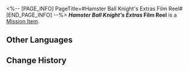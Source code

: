 <%-- [PAGE_INFO]
PageTitle=#Hamster Ball Knight's Extras Film Reel#
[END_PAGE_INFO] --%>
{{Item Infobox
|title       = ''Hamster Ball Knight's Extras'' Film Reel
|id          = 140488
|image       = Item ''Hamster Ball Knight's Extras'' Film Reel.png
|type        = Mission Item
|invCategory = Missions
|rarity      = 3
|effect      = 
|description = Contains the extra content of the animated film series ''Clockie: Dreamjoy Memoir'', telling the story of Dreamville's Spheroid star, Hamster Ball Knight.
}}
{{Description|''Let's have a contest! Go go go go!''}}
'''''Hamster Ball Knight's Extras'' Film Reel''' is a [[Mission Item]].

==Other Languages==
{{Other Languages
|en   = ''Hamster Ball Knight's Extras'' Film Reel
|zhs  = 《仓鼠球骑士外传》胶卷
|zht  = 《倉鼠球騎士外傳》膠捲
|ja   = 『ハムスターボールの騎士外伝』のフィルム
|ko   = ≪햄스터볼 기사 외전≫ 필름
|es   = Cinta de «Historia derivada del Caballero Bola de Hámster»
|fr   = Bobine de la ''série dérivée sur Turbo-hamster''
|ru   = Плёнка «Спин-оффа Хомяка-рыцаря»
|th   = ม้วนฟิล์ม "ภาคเสริมของอัศวินบอลแฮมสเตอร์"
|vi   = Cuộn Phim "Ngoại Truyện Kỵ Sĩ Bóng Hamster"
|de   = Filmrolle von „Spin-off: Hamsterball-Ritter“
|id   = Rol Film "Cerita Sampingan Kesatria Bola Hamster"
|pt   = Rolo de Filme das "Histórias Secundárias do Cavaleiro Bola de Hamster"
}}

==Change History==
{{Change History|2.2}}